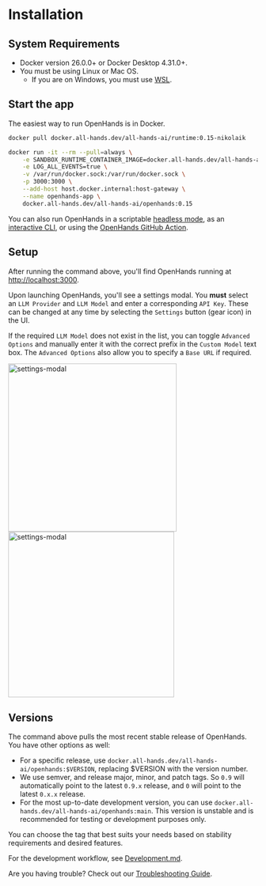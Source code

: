 # Installation

## System Requirements

* Docker version 26.0.0+ or Docker Desktop 4.31.0+.
* You must be using Linux or Mac OS.
  * If you are on Windows, you must use [WSL](https://learn.microsoft.com/en-us/windows/wsl/install).

## Start the app

The easiest way to run OpenHands is in Docker.

```bash
docker pull docker.all-hands.dev/all-hands-ai/runtime:0.15-nikolaik

docker run -it --rm --pull=always \
    -e SANDBOX_RUNTIME_CONTAINER_IMAGE=docker.all-hands.dev/all-hands-ai/runtime:0.15-nikolaik \
    -e LOG_ALL_EVENTS=true \
    -v /var/run/docker.sock:/var/run/docker.sock \
    -p 3000:3000 \
    --add-host host.docker.internal:host-gateway \
    --name openhands-app \
    docker.all-hands.dev/all-hands-ai/openhands:0.15
```

You can also run OpenHands in a scriptable [headless mode](https://docs.all-hands.dev/modules/usage/how-to/headless-mode), as an [interactive CLI](https://docs.all-hands.dev/modules/usage/how-to/cli-mode), or using the [OpenHands GitHub Action](https://docs.all-hands.dev/modules/usage/how-to/github-action).

## Setup

After running the command above, you'll find OpenHands running at [http://localhost:3000](http://localhost:3000).

Upon launching OpenHands, you'll see a settings modal. You **must** select an `LLM Provider` and `LLM Model` and enter a corresponding `API Key`.
These can be changed at any time by selecting the `Settings` button (gear icon) in the UI.

If the required `LLM Model` does not exist in the list, you can toggle `Advanced Options` and manually enter it with the correct prefix
in the `Custom Model` text box.
The `Advanced Options` also allow you to specify a `Base URL` if required.

<div style={{ display: 'flex', justifyContent: 'center', gap: '20px' }}>
  <img src="/img/settings-screenshot.png" alt="settings-modal" width="340" />
  <img src="/img/settings-advanced.png" alt="settings-modal" width="335" />
</div>

## Versions

The command above pulls the most recent stable release of OpenHands. You have other options as well:
- For a specific release, use `docker.all-hands.dev/all-hands-ai/openhands:$VERSION`, replacing $VERSION with the version number.
- We use semver, and release major, minor, and patch tags. So `0.9` will automatically point to the latest `0.9.x` release, and `0` will point to the latest `0.x.x` release.
- For the most up-to-date development version, you can use `docker.all-hands.dev/all-hands-ai/openhands:main`. This version is unstable and is recommended for testing or development purposes only.

You can choose the tag that best suits your needs based on stability requirements and desired features.

For the development workflow, see [Development.md](https://github.com/All-Hands-AI/OpenHands/blob/main/Development.md).

Are you having trouble? Check out our [Troubleshooting Guide](https://docs.all-hands.dev/modules/usage/troubleshooting).
